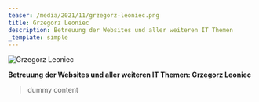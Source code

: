 ```yaml
---
teaser: /media/2021/11/grzegorz-leoniec.png
title: Grzegorz Leoniec
description: Betreuung der Websites und aller weiteren IT Themen
_template: simple
---
```


![Grzegorz Leoniec](/media/2021/11/grzegorz-leoniec.png "Grzegorz Leoniec")

**Betreuung der Websites und aller weiteren IT Themen: Grzegorz Leoniec**

> dummy content
